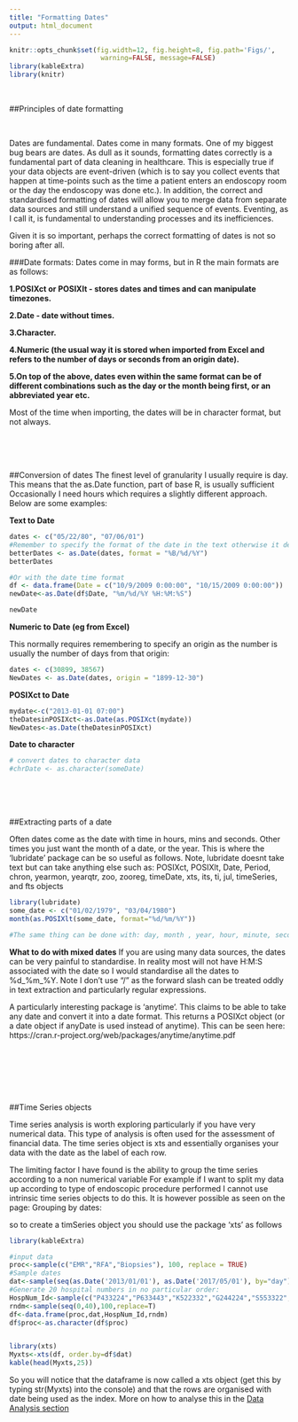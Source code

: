```yaml
---
title: "Formatting Dates"
output: html_document
---
```


```r
knitr::opts_chunk$set(fig.width=12, fig.height=8, fig.path='Figs/',
                       warning=FALSE, message=FALSE)
library(kableExtra)
library(knitr)
```

<br>

##Principles of date formatting

<br>

Dates are fundamental. Dates come in many formats. One of  my biggest bug bears are dates. As dull as it sounds, formatting dates correctly is a fundamental part of data cleaning in healthcare. This is especially true if your data objects are event-driven (which is to say you collect events that happen at time-points such as the time a patient enters an endoscopy room or the day the endoscopy was done etc.). In addition, the correct and standardised formatting of dates will allow you to merge data from separate data sources and still understand a unified sequence of events. Eventing, as I call it, is fundamental to understanding processes and its inefficiences.

Given it is so important, perhaps the correct formatting of dates is not so boring after all.
<br>
 
###Date formats:
Dates come in may forms, but in R the main formats are as follows:

 **1.POSIXct or POSIXlt - stores dates and times and can manipulate timezones.**

 **2.Date - date without times.**

 **3.Character.**

 **4.Numeric (the usual way it is stored when imported from Excel and refers to the number of days or seconds from an origin date).**

 **5.On top of the above, dates even within the same format can be of different combinations such as the day or the month being first, or an abbreviated year etc.**
 
Most of the time when importing, the dates will be in character format, but not always.
 
 <br><br><br>


##Conversion of dates
 The finest level of granularity I usually require is day. This means that the as.Date function, part of base R, is usually sufficient Occasionally I need hours which requires a slightly different approach. Below are some examples:

**Text to Date**

```r
dates <- c("05/22/80", "07/06/01")
#Remember to specify the format of the date in the text otherwise it defaults to yyyy-mm-dd
betterDates <- as.Date(dates, format = "%B/%d/%Y")
betterDates

#Or with the date time format
df <- data.frame(Date = c("10/9/2009 0:00:00", "10/15/2009 0:00:00"))
newDate<-as.Date(df$Date, "%m/%d/%Y %H:%M:%S")

newDate

```


**Numeric to Date (eg from Excel)**

This normally requires remembering to specify an origin as the number is usually the number of days from that origin:

```r
dates <- c(30899, 38567)
NewDates <- as.Date(dates, origin = "1899-12-30")
```    
   
**POSIXct to Date**
```r
mydate<-c("2013-01-01 07:00")
theDatesinPOSIXct<-as.Date(as.POSIXct(mydate))
NewDates<-as.Date(theDatesinPOSIXct)
```

**Date to character**
```r
# convert dates to character data
#chrDate <- as.character(someDate)
```

 <br><br><br>
 
##Extracting parts of a date

Often dates come as the date with time in hours, mins and seconds. Other times you just want the month of a date, or the year. This is where the 'lubridate' package
can be so useful as follows. Note, lubridate doesnt take text but can take anything else such as: POSIXct, POSIXlt, Date, Period, chron, yearmon, yearqtr, zoo, zooreg, timeDate, xts, its, ti, jul, timeSeries, and fts objects

```r
library(lubridate)
some_date <- c("01/02/1979", "03/04/1980")
month(as.POSIXlt(some_date, format="%d/%m/%Y"))

#The same thing can be done with: day, month , year, hour, minute, second and many others. See https://rpubs.com/davoodastaraky/lubridate
```

     
**What to do with mixed dates**
If you are using many data sources, the dates can be very painful to standardise. In reality most will not have H:M:S associated with the date so I would standardise all
the dates to %d_%m_%Y. Note I don't use "/" as the forward slash can be treated oddly in text extraction and particularly regular expressions.

A particularly interesting package is 'anytime'. This claims to be able to take any date and convert it into a date format. This returns a POSIXct object (or a date object if 
anyDate is used instead of anytime). This can be seen here: https://cran.r-project.org/web/packages/anytime/anytime.pdf

 <br><br><br><br><br>
 
##Time Series objects

Time series analysis is worth exploring particularly if you have very numerical data. This type of analysis is often used for the assessment of financial data.
The time series object is xts and essentially organises your data with the date as the label of each row. 

The limiting factor I have found is the ability to group the time series according to a non numerical variable For example if I want to split my data up
according to type of endoscopic procedure performed I cannot use intrinsic time series objects to do this. It is however possible as seen on the page: Grouping by dates:

so to create a timSeries object you should use the package 'xts' as follows



```r
library(kableExtra)

#input data
proc<-sample(c("EMR","RFA","Biopsies"), 100, replace = TRUE)
#Sample dates
dat<-sample(seq(as.Date('2013/01/01'), as.Date('2017/05/01'), by="day"), 100)
#Generate 20 hospital numbers in no particular order:
HospNum_Id<-sample(c("P433224","P633443","K522332","G244224","S553322","D0739033","U873352","P223333","Y763634","I927282","P223311","P029834","U22415","U234252","S141141","O349253","T622722","J322909","F630230","T432452"), 100, replace = TRUE)
rndm<-sample(seq(0,40),100,replace=T)
df<-data.frame(proc,dat,HospNum_Id,rndm)
df$proc<-as.character(df$proc)


library(xts)
Myxts<-xts(df, order.by=df$dat)
kable(head(Myxts,25))
```

So you will notice that the dataframe is now called a xts object (get this by typing str(Myxts) into the console) and that the rows are organised with date being used as the index. More on how to analyse this in the [Data Analysis section](http://gastrodatascience.com/DataAnalysisTimeSeries.html)


